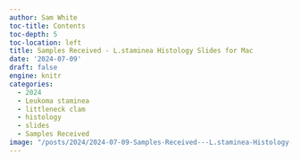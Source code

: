 ```yaml
---
author: Sam White
toc-title: Contents
toc-depth: 5
toc-location: left
title: Samples Received - L.staminea Histology Slides for Mac
date: '2024-07-09'
draft: false
engine: knitr
categories: 
  - 2024
  - Leukoma staminea
  - littleneck clam
  - histology
  - slides
  - Samples Received
image: "/posts/2024/2024-07-09-Samples-Received---L.staminea-Histology-Slides-for-Mac/20240709-lsta-histo-cassettes-01.jpg"
---
```

